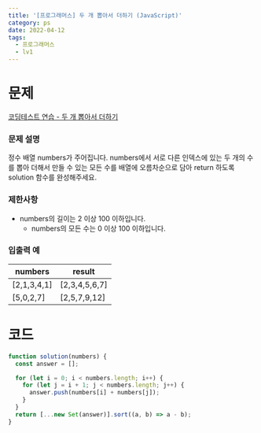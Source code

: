 ```yaml
---
title: '[프로그래머스] 두 개 뽑아서 더하기 (JavaScript)'
category: ps
date: 2022-04-12
tags:
  - 프로그래머스
  - lv1
---
```


# 문제

[코딩테스트 연습 - 두 개 뽑아서 더하기](https://school.programmers.co.kr/learn/courses/30/lessons/68644)

### 문제 설명

정수 배열 numbers가 주어집니다. numbers에서 서로 다른 인덱스에 있는 두 개의 수를 뽑아 더해서 만들 수 있는 모든 수를 배열에 오름차순으로 담아 return 하도록 solution 함수를 완성해주세요.

### 제한사항

- numbers의 길이는 2 이상 100 이하입니다.
  - numbers의 모든 수는 0 이상 100 이하입니다.

### 입출력 예

| numbers     | result        |
| ----------- | ------------- |
| [2,1,3,4,1] | [2,3,4,5,6,7] |
| [5,0,2,7]   | [2,5,7,9,12]  |

# 코드

```js
function solution(numbers) {
  const answer = [];

  for (let i = 0; i < numbers.length; i++) {
    for (let j = i + 1; j < numbers.length; j++) {
      answer.push(numbers[i] + numbers[j]);
    }
  }
  return [...new Set(answer)].sort((a, b) => a - b);
}
```
